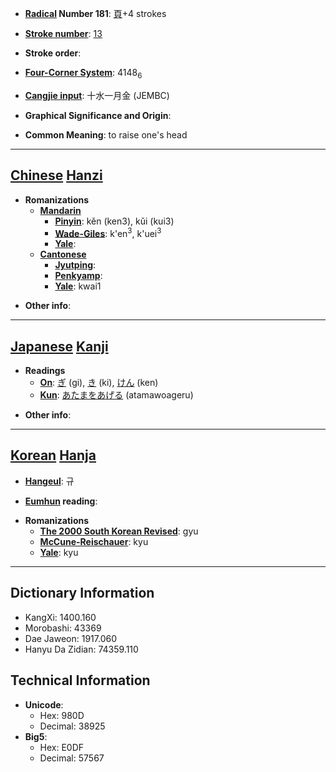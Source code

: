 * '''[[Wiktionary:Chinese radical index| Radical]] Number 181''': [[Wiktionary:Chinese radical index 頁|頁]]+4 strokes

* '''[[Wiktionary:Chinese total strokes index|Stroke number]]''': [[Wiktionary:Chinese total strokes index 13|13]]

* '''Stroke order''': 

* '''[[Wiktionary:Chinese four corner index|Four-Corner System]]''': 4148<sub>6</sub>

* '''[[Wiktionary:Chinese Cangjie index|Cangjie input]]''': 十水一月金 (JEMBC)

* '''Graphical Significance and Origin''': 

* '''Common Meaning''': to raise one's head

----

== [[Chinese]] [[Hanzi]] ==

* '''Romanizations'''
** '''[[Mandarin]]'''
*** '''[[Pinyin]]''': kěn (ken3), kǔi (kui3)
*** '''[[Wade-Giles]]''': k'en<sup>3</sup>, k'uei<sup>3</sup>
*** '''[[Yale]]''': 
** '''[[Cantonese]]'''
*** '''[[Jyutping]]''':
*** '''[[Penkyamp]]''': 
*** '''[[Yale]]''': kwai1

* '''Other info''': 

----

== [[Japanese]] [[Kanji]] ==

* '''Readings'''
** '''[[On]]''': [[ぎ]] (gi), [[き]] (ki), [[けん]] (ken)
** '''[[Kun]]''': [[あたまをあげる]] (atamawoageru)

* '''Other info''':  

----

== [[Korean]] [[Hanja]] ==

* '''[[Hangeul]]''': 규

* '''[[Eumhun]] reading''': 

* '''Romanizations'''
** '''[[The 2000 South Korean Revised Romanization|The 2000 South Korean Revised]]''': gyu
** '''[[McCune-Reischauer]]''': kyu
** '''[[Yale]]''': kyu

----

== Dictionary Information ==

* KangXi: 1400.160
* Morobashi: 43369
* Dae Jaweon: 1917.060
* Hanyu Da Zidian: 74359.110

== Technical Information ==

* '''Unicode''':
** Hex: 980D
** Decimal: 38925
* '''Big5''':
** Hex: E0DF
** Decimal: 57567